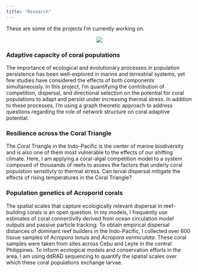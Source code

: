 ```yaml
---
title: "Research"
---
```

These are some of the projects I'm currently working on.

<center>
![](aquadive2.jpg)
</center>


### Adaptive capacity of coral populations
The importance of ecological and evolutionary processes in population persistence has been well-explored in marine and terrestrial systems, yet few studies have considered the effects of both components simultaneously. In this project, I'm quantifying the contribution of competition, dispersal, and directional selection on the potential for coral populations to adapt and persist under increasing thermal stress. In addition to these processes, I'm using a graph theoretic approach to address questions regarding the role of network structure on coral adaptive potential.

### Resilience across the Coral Triangle
The Coral Triangle in the Indo-Pacific is the center of marine biodiversity and is also one of them most vulnerable to the effects of our shifting climate. Here, I am applying a coral-algal competition model to a system composed of thousands of reefs to assess the factors that underly coral population sensitivty to thermal stress. Can larval dispersal mitigate the effects of rising temperatures in the Coral Triangle?

### Population genetics of Acroporid corals
The spatial scales that capture ecologically relevant dispersal in reef-building corals is an open question. In my models, I frequently use estimates of coral connectivity derived from ocean circulation model outputs and passive particle tracking. To obtain empirical dispersal distances of dominant reef builders in the Indo-Pacific, I collected over 600 tissue samples of <i>Acropora tenuis</i> and <i>Acropora vermiculata</i>. These coral samples were taken from sites across Cebu and Leyte in the central Philippines. To inform ecological models and conservation efforts in the area, I am using ddRAD sequencing to quantify the spatial scales over which these coral populations exchange larvae. 

